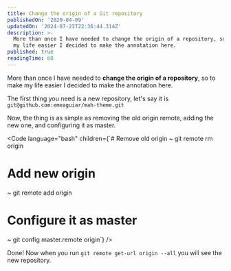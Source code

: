 ```yaml
---
title: Change the origin of a Git repository
publishedOn: '2020-04-09'
updatedOn: '2024-07-22T22:36:44.314Z'
description: >-
  More than once I have needed to change the origin of a repository, so to make
  my life easier I decided to make the annotation here.
published: true
readingTime: 60
---
```



More than once I have needed to **change the origin of a repository**, so to
make my life easier I decided to make the annotation here.

The first thing you need is a new repository, let's say it is `git@github.com:emeaguiar/mah-theme.git`

Now, the thing is as simple as removing the old origin remote, adding the new one, and configuring it as master.

<Code
    language="bash"
    children={`# Remove old origin
~ git remote rm origin

# Add new origin
~ git remote add origin

# Configure it as master
~ git config master.remote origin`}
/>

Done! Now when you run `git remote get-url origin --all` you will see the new repository.
